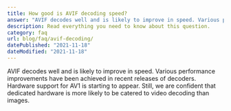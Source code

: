 ```yaml
---
title: How good is AVIF decoding speed?
answer: "AVIF decodes well and is likely to improve in speed. Various performance improvements have been achieved in recent releases of decoders. Hardware support for AV1 is starting to appear. Still, we are confident that dedicated hardware is more likely to be catered to video decoding than images."
description: Read everything you need to know about this question.
category: faq
url: blog/faq/avif-decoding/
datePublished: "2021-11-18"
dateModified: "2021-11-18"
---
```


AVIF decodes well and is likely to improve in speed. Various performance improvements have been achieved in recent releases of decoders. Hardware support for AV1 is starting to appear. Still, we are confident that dedicated hardware is more likely to be catered to video decoding than images.
